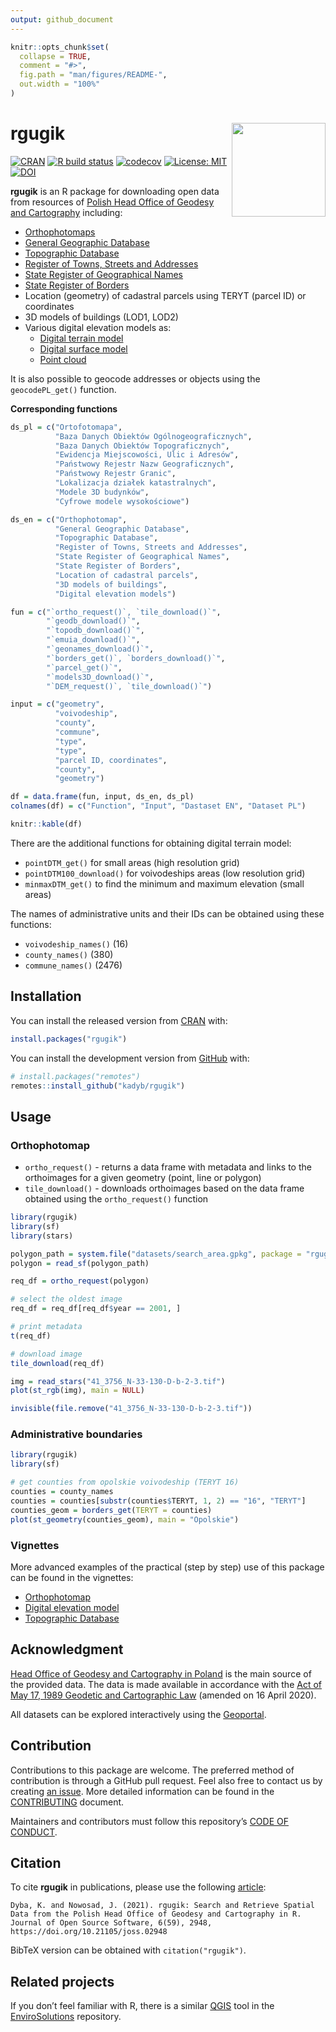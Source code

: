 ```yaml
---
output: github_document
---
```


<!-- README.md is generated from README.Rmd. Please edit that file -->

```r
knitr::opts_chunk$set(
  collapse = TRUE,
  comment = "#>",
  fig.path = "man/figures/README-",
  out.width = "100%"
)
```

# rgugik <img src="man/figures/logo.png" align="right" width="150"/>

<!-- badges: start -->
[![CRAN](http://www.r-pkg.org/badges/version/rgugik)](https://cran.r-project.org/package=rgugik)
[![R build status](https://github.com/kadyb/rgugik/workflows/rcmdcheck/badge.svg)](https://github.com/kadyb/rgugik/actions)
[![codecov](https://codecov.io/gh/kadyb/rgugik/branch/master/graph/badge.svg)](https://app.codecov.io/gh/kadyb/rgugik)
[![License: MIT](https://img.shields.io/badge/License-MIT-blue.svg)](https://opensource.org/license/mit/)
[![DOI](https://joss.theoj.org/papers/10.21105/joss.02948/status.svg)](https://doi.org/10.21105/joss.02948)
<!-- badges: end -->

**rgugik** is an R package for downloading open data from resources of [Polish Head Office of Geodesy and Cartography](https://www.gov.pl/web/gugik) including:

  - [Orthophotomaps](https://www.geoportal.gov.pl/dane/ortofotomapa)
  - [General Geographic Database](https://www.geoportal.gov.pl/dane/baza-danych-ogolnogeograficznych-bdo)
  - [Topographic Database](https://www.geoportal.gov.pl/dane/baza-danych-obiektow-topograficznych-bdot)
  - [Register of Towns, Streets and Addresses](https://emuia.gugik.gov.pl)
  - [State Register of Geographical Names](https://www.geoportal.gov.pl/dane/panstwowy-rejestr-nazw-geograficznych)
  - [State Register of Borders](https://www.geoportal.gov.pl/dane/panstwowy-rejestr-granic)
  - Location (geometry) of cadastral parcels using TERYT (parcel ID) or coordinates
  - 3D models of buildings (LOD1, LOD2)
  - Various digital elevation models as:
    - [Digital terrain model](https://www.geoportal.gov.pl/dane/numeryczny-model-terenu)
    - [Digital surface model](https://www.geoportal.gov.pl/dane/numeryczny-model-pokrycia-terenu)
    - [Point cloud](https://www.geoportal.gov.pl/dane/dane-pomiarowe-lidar)

It is also possible to geocode addresses or objects using the `geocodePL_get()` function.

**Corresponding functions**

```r
ds_pl = c("Ortofotomapa",
          "Baza Danych Obiektów Ogólnogeograficznych",
          "Baza Danych Obiektów Topograficznych",
          "Ewidencja Miejscowości, Ulic i Adresów",
          "Państwowy Rejestr Nazw Geograficznych",
          "Państwowy Rejestr Granic",
          "Lokalizacja działek katastralnych",
          "Modele 3D budynków",
          "Cyfrowe modele wysokościowe")

ds_en = c("Orthophotomap",
          "General Geographic Database",
          "Topographic Database",
          "Register of Towns, Streets and Addresses",
          "State Register of Geographical Names",
          "State Register of Borders",
          "Location of cadastral parcels",
          "3D models of buildings",
          "Digital elevation models")

fun = c("`ortho_request()`, `tile_download()`",
        "`geodb_download()`",
        "`topodb_download()`",
        "`emuia_download()`",
        "`geonames_download()`",
        "`borders_get()`, `borders_download()`",
        "`parcel_get()`",
        "`models3D_download()`",
        "`DEM_request()`, `tile_download()`")

input = c("geometry",
          "voivodeship",
          "county",
          "commune",
          "type",
          "type",
          "parcel ID, coordinates",
          "county",
          "geometry")

df = data.frame(fun, input, ds_en, ds_pl)
colnames(df) = c("Function", "Input", "Dastaset EN", "Dataset PL")

knitr::kable(df)
```

There are the additional functions for obtaining digital terrain model:

  - `pointDTM_get()` for small areas (high resolution grid)
  - `pointDTM100_download()` for voivodeships areas (low resolution grid)
  - `minmaxDTM_get()` to find the minimum and maximum elevation (small areas)

The names of administrative units and their IDs can be obtained using these functions:

  - `voivodeship_names()` (16)
  - `county_names()` (380)
  - `commune_names()` (2476)

## Installation

You can install the released version from [CRAN](https://cran.r-project.org/) with:

```r
install.packages("rgugik")
```

You can install the development version from [GitHub](https://github.com) with:

```r
# install.packages("remotes")
remotes::install_github("kadyb/rgugik")
```

## Usage

### Orthophotomap
  
- `ortho_request()` - returns a data frame with metadata and links to the orthoimages for a given geometry (point, line or polygon)
- `tile_download()` - downloads orthoimages based on the data frame obtained using the `ortho_request()` function
  
```r
library(rgugik)
library(sf)
library(stars)

polygon_path = system.file("datasets/search_area.gpkg", package = "rgugik")
polygon = read_sf(polygon_path)

req_df = ortho_request(polygon)

# select the oldest image
req_df = req_df[req_df$year == 2001, ]

# print metadata
t(req_df)

# download image
tile_download(req_df)

img = read_stars("41_3756_N-33-130-D-b-2-3.tif")
plot(st_rgb(img), main = NULL)
```

```r
invisible(file.remove("41_3756_N-33-130-D-b-2-3.tif"))
```

### Administrative boundaries

```r
library(rgugik)
library(sf)

# get counties from opolskie voivodeship (TERYT 16)
counties = county_names
counties = counties[substr(counties$TERYT, 1, 2) == "16", "TERYT"]
counties_geom = borders_get(TERYT = counties)
plot(st_geometry(counties_geom), main = "Opolskie")
```

### Vignettes

More advanced examples of the practical (step by step) use of this package can be found in the vignettes:

- [Orthophotomap](https://kadyb.github.io/rgugik/articles/orthophotomap.html)
- [Digital elevation model](https://kadyb.github.io/rgugik/articles/DEM.html)
- [Topographic Database](https://kadyb.github.io/rgugik/articles/topodb.html)

## Acknowledgment

[Head Office of Geodesy and Cartography in Poland](https://www.gov.pl/web/gugik) is the main source of the provided data. The data is made available in accordance with the [Act of May 17, 1989 Geodetic and Cartographic Law](http://isap.sejm.gov.pl/isap.nsf/DocDetails.xsp?id=WDU19890300163) (amended on 16 April 2020).

All datasets can be explored interactively using the [Geoportal](https://mapy.geoportal.gov.pl).

## Contribution

Contributions to this package are welcome. 
The preferred method of contribution is through a GitHub pull request. 
Feel also free to contact us by creating [an issue](https://github.com/kadyb/rgugik/issues).
More detailed information can be found in the [CONTRIBUTING](https://github.com/kadyb/rgugik/blob/master/CONTRIBUTING.md) document.

Maintainers and contributors must follow this repository’s [CODE OF CONDUCT](https://github.com/kadyb/rgugik/blob/master/CODE_OF_CONDUCT.md).

## Citation

To cite **rgugik** in publications, please use the following [article](https://doi.org/10.21105/joss.02948):

```
Dyba, K. and Nowosad, J. (2021). rgugik: Search and Retrieve Spatial Data from the Polish Head Office of Geodesy and Cartography in R. Journal of Open Source Software, 6(59), 2948, https://doi.org/10.21105/joss.02948
```

BibTeX version can be obtained with `citation("rgugik")`.

## Related projects

If you don't feel familiar with R, there is a similar [QGIS](https://www.qgis.org/en/site/) tool in the [EnviroSolutions](https://github.com/envirosolutionspl) repository.
